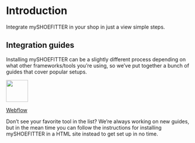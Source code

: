 # Introduction

Integrate mySHOEFITTER in your shop in just a view simple steps.

## Integration guides

Installing mySHOEFITTER can be a slightly different process depending on what other frameworks/tools you’re using, so we’ve put together a bunch of guides that cover popular setups.

<a href="/integration/webflow" className="platform">
  <img src="https://cdn.icon-icons.com/icons2/2699/PNG/512/webflow_logo_icon_169218.png" width="60px" />
  <p>Webflow</p>
</a>

Don’t see your favorite tool in the list? We’re always working on new guides, but in the mean time you can follow the instructions for installing mySHOEFITTER in a HTML site instead to get set up in no time.